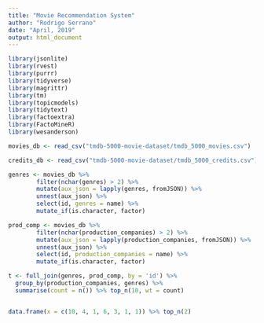 ```yaml
---
title: "Movie Recommendation System"
author: "Rodrigo Serrano"
date: "April, 2019"
output: html_document
---
```


```r
library(jsonlite)
library(rvest)
library(purrr)
library(tidyverse)
library(magrittr)
library(tm)
library(topicmodels)
library(tidytext)
library(factoextra)
library(FactoMineR)
library(wesanderson)

movies_db <- read_csv("tmdb-5000-movie-dataset/tmdb_5000_movies.csv")

credits_db <- read_csv("tmdb-5000-movie-dataset/tmdb_5000_credits.csv")

genres <- movies_db %>%
        filter(nchar(genres) > 2) %>%
        mutate(aux_json = lapply(genres, fromJSON)) %>%
        unnest(aux_json) %>%
        select(id, genres = name) %>%
        mutate_if(is.character, factor)

prod_comp <- movies_db %>%
        filter(nchar(production_companies) > 2) %>%
        mutate(aux_json = lapply(production_companies, fromJSON)) %>%
        unnest(aux_json) %>%
        select(id, production_companies = name) %>%
        mutate_if(is.character, factor)

t <- full_join(genres, prod_comp, by = 'id') %>% 
  group_by(production_companies, genres) %>% 
  summarise(count = n()) %>% top_n(10, wt = count)


data.frame(x = c(10, 4, 1, 6, 3, 1, 1)) %>% top_n(2)

```




